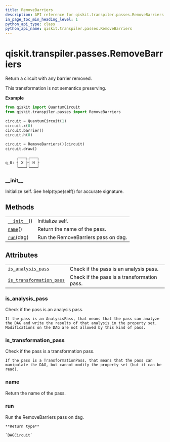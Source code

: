 ```yaml
---
title: RemoveBarriers
description: API reference for qiskit.transpiler.passes.RemoveBarriers
in_page_toc_min_heading_level: 1
python_api_type: class
python_api_name: qiskit.transpiler.passes.RemoveBarriers
---
```


# qiskit.transpiler.passes.RemoveBarriers

<Class id="qiskit.transpiler.passes.RemoveBarriers" isDedicatedPage={true} github="https://github.com/qiskit/qiskit/tree/stable/0.18/qiskit/transpiler/passes/utils/remove_barriers.py" signature="RemoveBarriers(*args, **kwargs)" modifiers="class">
  Return a circuit with any barrier removed.

  This transformation is not semantics preserving.

  **Example**

  ```python
  from qiskit import QuantumCircuit
  from qiskit.transpiler.passes import RemoveBarriers

  circuit = QuantumCircuit(1)
  circuit.x(0)
  circuit.barrier()
  circuit.h(0)

  circuit = RemoveBarriers()(circuit)
  circuit.draw()
  ```

  ```python
       ┌───┐┌───┐
  q_0: ┤ X ├┤ H ├
       └───┘└───┘
  ```

  ### \_\_init\_\_

  <Function id="qiskit.transpiler.passes.RemoveBarriers.__init__" signature="__init__()">
    Initialize self. See help(type(self)) for accurate signature.
  </Function>

  ## Methods

  |                                                                                                                      |                                     |
  | -------------------------------------------------------------------------------------------------------------------- | ----------------------------------- |
  | [`__init__`](#qiskit.transpiler.passes.RemoveBarriers.__init__ "qiskit.transpiler.passes.RemoveBarriers.__init__")() | Initialize self.                    |
  | [`name`](#qiskit.transpiler.passes.RemoveBarriers.name "qiskit.transpiler.passes.RemoveBarriers.name")()             | Return the name of the pass.        |
  | [`run`](#qiskit.transpiler.passes.RemoveBarriers.run "qiskit.transpiler.passes.RemoveBarriers.run")(dag)             | Run the RemoveBarriers pass on dag. |

  ## Attributes

  |                                                                                                                                                              |                                             |
  | ------------------------------------------------------------------------------------------------------------------------------------------------------------ | ------------------------------------------- |
  | [`is_analysis_pass`](#qiskit.transpiler.passes.RemoveBarriers.is_analysis_pass "qiskit.transpiler.passes.RemoveBarriers.is_analysis_pass")                   | Check if the pass is an analysis pass.      |
  | [`is_transformation_pass`](#qiskit.transpiler.passes.RemoveBarriers.is_transformation_pass "qiskit.transpiler.passes.RemoveBarriers.is_transformation_pass") | Check if the pass is a transformation pass. |

  ### is\_analysis\_pass

  <Function id="qiskit.transpiler.passes.RemoveBarriers.is_analysis_pass" signature="is_analysis_pass" modifiers="property">
    Check if the pass is an analysis pass.

    If the pass is an AnalysisPass, that means that the pass can analyze the DAG and write the results of that analysis in the property set. Modifications on the DAG are not allowed by this kind of pass.
  </Function>

  ### is\_transformation\_pass

  <Function id="qiskit.transpiler.passes.RemoveBarriers.is_transformation_pass" signature="is_transformation_pass" modifiers="property">
    Check if the pass is a transformation pass.

    If the pass is a TransformationPass, that means that the pass can manipulate the DAG, but cannot modify the property set (but it can be read).
  </Function>

  ### name

  <Function id="qiskit.transpiler.passes.RemoveBarriers.name" signature="name()">
    Return the name of the pass.
  </Function>

  ### run

  <Function id="qiskit.transpiler.passes.RemoveBarriers.run" signature="run(dag)">
    Run the RemoveBarriers pass on dag.

    **Return type**

    `DAGCircuit`
  </Function>
</Class>

